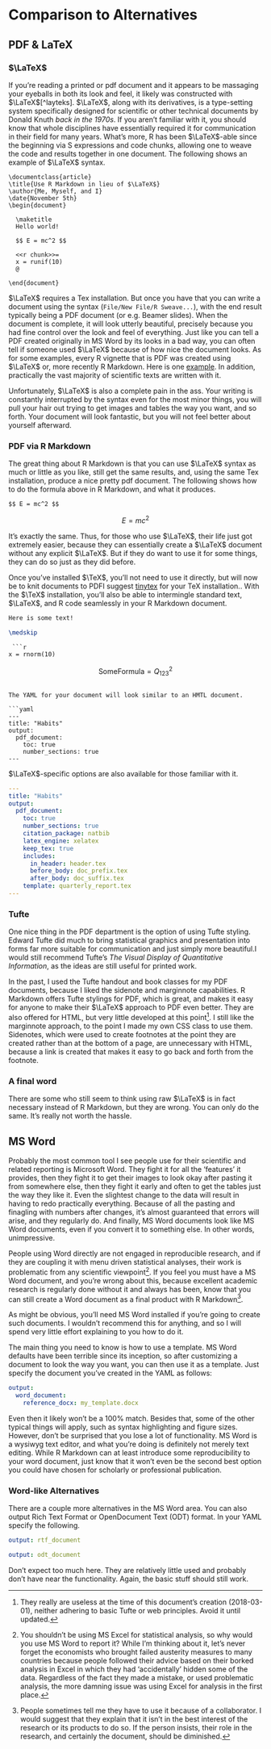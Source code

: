 # Comparison to Alternatives

## PDF & LaTeX

### $\LaTeX$

If you're reading a printed or pdf document and it appears to be massaging your eyeballs in both its look and feel, it likely was constructed with $\LaTeX$[^layteks]. $\LaTeX$, along with its derivatives, is a type-setting system specifically designed for scientific or other technical documents by Donald Knuth *back in the 1970s*.  If you aren't familiar with it, you should know that whole disciplines have essentially required it for communication in their field for many years.  What's more, R has been $\LaTeX$-able since the beginning via S expressions and code chunks, allowing one to weave the code and results together in one document.  The following shows an example of $\LaTeX$ syntax.

```
\documentclass{article}
\title{Use R Markdown in lieu of $\LaTeX$}
\author{Me, Myself, and I}
\date{November 5th}
\begin{document}
 
  \maketitle
  Hello world!
   
  $$ E = mc^2 $$
   
  <<r chunk>>=
  x = runif(10)
  @
  
\end{document}
```

$\LaTeX$ requires a Tex installation. But once you have that you can write a document using the syntax (`File/New File/R Sweave...`), with the end result typically being a PDF document (or e.g. Beamer slides). When the document is complete, it will look utterly beautiful, precisely because you had fine control over the look and feel of everything.  Just like you can tell a PDF created originally in MS Word by its looks in a bad way, you can often tell if someone used $\LaTeX$ because of how nice the document looks.  As for some examples, every R vignette that is PDF was created using $\LaTeX$ or, more recently R Markdown.  Here is one [example](https://cran.r-project.org/web/packages/brms/vignettes/brms_overview.pdf).  In addition, practically the vast majority of scientific texts are written with it.

Unfortunately, $\LaTeX$ is also a complete pain in the ass.  Your writing is constantly interrupted by the syntax even for the most minor things, you will pull your hair out trying to get images and tables the way you want, and so forth.  Your document will look fantastic, but you will not feel better about yourself afterward.


### PDF via R Markdown

The great thing about R Markdown is that you can use $\LaTeX$ syntax as much or little as you like, still get the same results, and, using the same Tex installation, produce a nice pretty pdf document.  The following shows how to do the formula above in R Markdown, and what it produces.

```
$$ E = mc^2 $$
```

$$ E = mc^2 $$

It's exactly the same. Thus, for those who use $\LaTeX$, their life just got extremely easier, because they can essentially create a $\LaTeX$ document without any explicit $\LaTeX$.  But if they do want to use it for some things, they can do so just as they did before.  


Once you've installed $\TeX$, you'll not need to use it directly, but will now be to knit documents to PDF<span class="marginnote">I suggest [tinytex](https://yihui.name/tinytex/) for your TeX installation.</span>. With the $\TeX$ installation, you'll also be able to intermingle standard text, $\LaTeX$, and R code seamlessly in your R Markdown document.

```latex
Here is some text!

\medskip

 ```r
x = rnorm(10)
 ```

$$\mathrm{SomeFormula} = Q_{123}^2$$

\pagebreak
```

The YAML for your document will look similar to an HMTL document.

```yaml
---
title: "Habits"
output:
  pdf_document:
    toc: true
    number_sections: true
---
```

$\LaTeX$-specific options are also available for those familiar with it.


```yaml
---
title: "Habits"
output:
  pdf_document:
    toc: true
    number_sections: true
    citation_package: natbib
    latex_engine: xelatex
    keep_tex: true
    includes:
      in_header: header.tex
      before_body: doc_prefix.tex
      after_body: doc_suffix.tex
    template: quarterly_report.tex
---
```



### Tufte

One nice thing in the PDF department is the option of using Tufte styling.  Edward Tufte did much to bring statistical graphics and presentation into forms far more suitable for communication and just simply more beautiful.<span class="marginnote">I would still recommend Tufte's *The Visual Display of Quantitative Information*, as the ideas are still useful for printed work.</span>

In the past, I used the Tufte handout and book classes for my PDF documents, because I liked the <span class="emph">sidenote</span> and <span class="emph">marginnote</span> capabilities. R Markdown offers Tufte stylings for PDF, which is great, and makes it easy for anyone to make their $\LaTeX$ approach to PDF even better.  They are also offered for HTML, but very little developed at this point[^tuftehtml].  I still like the marginnote approach, to the point I made my own CSS class to use them.  Sidenotes, which were used to create footnotes at the point they are created rather than at the bottom of a page, are unnecessary with HTML, because a link is created that makes it easy to go back and forth from the footnote.



### A final word

There are some who still seem to think using raw $\LaTeX$ is in fact necessary instead of R Markdown, but they are wrong.  You can only do the same.  It's really not worth the hassle.




## MS Word

Probably the most common tool I see people use for their scientific and related reporting is Microsoft Word. They fight it for all the 'features' it provides, then they fight it to get their images to look okay after pasting it from somewhere else, then they fight it early and often to get the tables just the way they like it.  Even the slightest change to the data will result in having to redo practically everything.  Because of all the pasting and finagling with numbers after changes, it's almost guaranteed that errors will arise, and they regularly do.  And finally, MS Word documents look like MS Word documents, even if you convert it to something else.  In other words, unimpressive.  

People using Word directly are not engaged in reproducible research, and if they are coupling it with menu driven statistical analyses, their work is problematic from any scientific viewpoint[^econfail].  If you feel you must have a MS Word document, and you're wrong about this, because excellent academic research is regularly done without it and always has been, know that you can still create a Word document as a final product with R Markdown[^msword].


As might be obvious, you'll need MS Word installed if you're going to create such documents. I wouldn't recommend this for anything, and so I will spend very little effort explaining to you how to do it.  

The main thing you need to know is how to use a template.  MS Word defaults have been terrible since its inception, so after customizing a document to look the way you want, you can then use it as a template.  Just specify the document you've created in the YAML as follows:


```yaml
output:
  word_document:
    reference_docx: my_template.docx
```



Even then it likely won't be a 100% match. Besides that, some of the other typical things will apply, such as syntax highlighting and figure sizes.  However, don't be surprised that you lose a lot of functionality.  MS Word is a <span class="emph hoverfoot" title='what you see is what you get'>wysiwyg</span> text editor, and what you're doing is definitely not merely text editing. While R Markdown can at least introduce some reproducibility to your word document, just know that it won't even be the second best option you could have chosen for scholarly or professional publication.

### Word-like Alternatives

There are a couple more alternatives in the MS Word area.  You can also output Rich Text Format or OpenDocument Text (ODT) format.  In your YAML specify the following.

```yaml
output: rtf_document
```

```yaml
output: odt_document
```

Don't expect too much here. They are relatively little used and probably don't have near the functionality.  Again, the basic stuff should still work.


[^msword]: People sometimes tell me they have to use it because of a collaborator.  I would suggest that they explain that it isn't in the best interest of the research or its products to do so.  If the person insists, their role in the research, and certainly the document, should be diminished.

[^econfail]: You shouldn't be using MS Excel for statistical analysis, so why would you use MS Word to report it? While I'm thinking about it, let's never forget the economists who brought failed austerity measures to many countries because people followed their advice based on their borked analysis in Excel in which they had 'accidentally' hidden some of the data.  Regardless of the fact they made a mistake, or used problematic analysis, the more damning issue was using Excel for analysis in the first place.

[^tuftehtml]: They really are useless at the time of this document's creation (2018-03-01), neither adhering to basic Tufte or web principles.  Avoid it until updated.